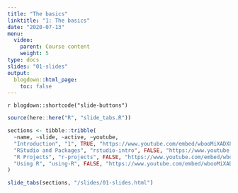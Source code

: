 ```yaml
---
title: "The basics"
linktitle: "1: The basics"
date: "2020-07-13"
menu:
  video:
    parent: Course content
    weight: 5
type: docs
slides: "01-slides"
output:
  blogdown::html_page:
    toc: false
---
```


`r blogdown::shortcode("slide-buttons")`

```r
source(here::here("R", "slide_tabs.R"))

sections <- tibble::tribble(
  ~name, ~slide, ~active, ~youtube,
  "Introduction", "1", TRUE, "https://www.youtube.com/embed/wbooMiXADX8?autoplay=1&enablejsapi=1&modestbranding=1&rel=0&start=46",
  "RStudio and Packages", "rstudio-intro", FALSE, "https://www.youtube.com/embed/wbooMiXADX8?autoplay=1&enablejsapi=1&modestbranding=1&rel=0&start=22",
  "R Projects", "r-projects", FALSE, "https://www.youtube.com/embed/wbooMiXADX8??autoplay=1&enablejsapi=1&modestbranding=1&rel=0&start=91",
  "Using R", "using-R", FALSE, "https://www.youtube.com/embed/wbooMiXADX8?autoplay=1&enablejsapi=1&modestbranding=1&rel=0&start=75"
)

slide_tabs(sections, "/slides/01-slides.html")
```

